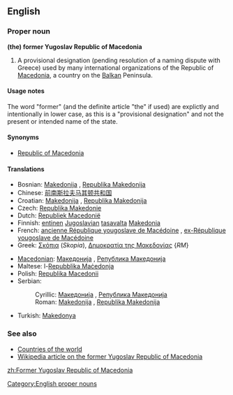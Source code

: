 ==English==

===Proper noun===
'''(the) former Yugoslav Republic of Macedonia'''

# A provisional designation (pending resolution of a naming dispute with Greece) used by many international organizations of the Republic of [[Macedonia]], a country on the [[Balkan]] Peninsula.

====Usage notes====

The word "former" (and the definite article "the" if used) are explictly and intentionally in lower case, as this is a "provisional designation" and not the present or intended name of the state.

====Synonyms====
* [[Republic of Macedonia]]

====Translations====
{{trans-top|Republic of Macedonia}}
* Bosnian: [[Makedonija#Bosnian|Makedonija]] {{f}}, [[Republika Makedonija#Bosnian|Republika Makedonija]] {{f}}
* Chinese: [[前南斯拉夫马其顿共和国]]
* Croatian: [[Makedonija#Croatian|Makedonija]] {{f}}, [[Republika Makedonija#Croatian|Republika Makedonija]] {{f}}
* Czech: [[Republika Makedonie]]
* Dutch: [[Republiek Macedonië]]
* Finnish: [[entinen]] [[Jugoslavia|Jugoslavian]] [[tasavalta]] [[Makedonia]]
* French: [[ancienne République yougoslave de Macédoine]] {{f}}, [[ex-République yougoslave de Macédoine]] {{f}}
* Greek: [[Σκόπια]] (''Skopia''), [[Δημοκρατία της Μακεδονίας]] {''RM''} {{f}}
{{trans-mid}}
* [[Macedonian]]: [[Македонија#Macedonian|Македонија]] {{f}}, [[Република Македонија#Macedonian|Република Македонија]] {{f}}
* Maltese: l-[[Repubblika Maċedonja]]
* Polish: [[Republika Macedonii]] {{f}}
* Serbian:
*: Cyrillic: [[Македонија#Serbian|Македонија]] {{f}}, [[Република Македонија#Serbian|Република Македонија]] {{f}}
*: Roman: [[Makedonija#Serbian|Makedonija]] {{f}}, [[Republika Makedonija#Serbian|Republika Makedonija]] {{f}}
* Turkish: [[Makedonya]]
{{trans-bottom}}

===See also===
* [[Appendix:Countries of the world|Countries of the world]]
* [[w:Republic_of_Macedonia|Wikipedia article on the former Yugoslav Republic of Macedonia]]

[[Category:English proper nouns]]

[[zh:Former Yugoslav Republic of Macedonia]]